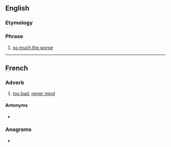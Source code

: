 ==English==

===Etymology===
{{etyl|fr|en}}

===Phrase===
{{en-phrase|head=tant pis}}

# [[so much the worse]]

----

==French==

===Adverb===
{{head|fr|adverb}}

# [[too bad]], [[never mind]]
#: {{ux|fr|― Elle ne sera pas là demain. ― Bon, '''tant pis''', ce n'est pas grave, on fera sans elle.|"She will not be there tomorrow." ―"Oh, '''too bad''', it's not important, we'll go on without her."}}
#: {{ux|fr|― Madame, j'ai oublié mes devoirs! ― '''Tant pis'''!|"Miss, I forgot my homework!" ―'''"Too bad"'''}}

====Antonyms====
* {{l|fr|tant mieux}}

===Anagrams===
* {{l|fr|pistant}}